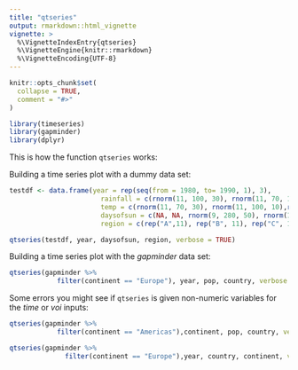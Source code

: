 ```yaml
---
title: "qtseries"
output: rmarkdown::html_vignette
vignette: >
  %\VignetteIndexEntry{qtseries}
  %\VignetteEngine{knitr::rmarkdown}
  %\VignetteEncoding{UTF-8}
---
```


```r
knitr::opts_chunk$set(
  collapse = TRUE,
  comment = "#>"
)
```

```r
library(timeseries)
library(gapminder)
library(dplyr)
```

This is how the function `qtseries` works: 

Building a time series plot with a dummy data set:

```r
testdf <- data.frame(year = rep(seq(from = 1980, to= 1990, 1), 3),
                       rainfall = c(rnorm(11, 100, 30), rnorm(11, 70, 10),rnorm(11, 20, 20)),
                       temp = c(rnorm(11, 70, 30), rnorm(11, 100, 10),rnorm(11, 45, 20)),
                       daysofsun = c(NA, NA, rnorm(9, 280, 50), rnorm(11, 300, 30), NA, rnorm(10, 340, 15)),
                       region = c(rep("A",11), rep("B", 11), rep("C", 11)))
```

```r
qtseries(testdf, year, daysofsun, region, verbose = TRUE)
```

Building a time series plot with the *gapminder* data set: 

```r
qtseries(gapminder %>%
            filter(continent == "Europe"), year, pop, country, verbose = TRUE)
```

Some errors you might see if `qtseries` is given non-numeric variables for the *time* or *voi* inputs: 

```r
qtseries(gapminder %>%
            filter(continent == "Americas"),continent, pop, country, verbose = TRUE)

qtseries(gapminder %>%
              filter(continent == "Europe"),year, country, continent, verbose = TRUE)
```
